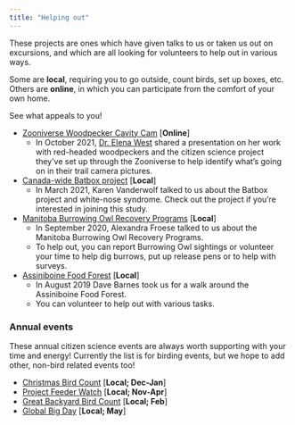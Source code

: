 ```yaml
---
title: "Helping out"
---
```


These projects are ones which have given talks to us or taken us out on excursions, 
and which are all looking for volunteers to help out in various ways.

Some are **local**, requiring you to go outside, count birds, set up boxes, etc.
Others are **online**, in which you can participate from the comfort of your own 
home. 

See what appeals to you!

- [Zooniverse Woodpecker Cavity Cam](https://www.zooniverse.org/projects/elwest/woodpecker-cavity-cam) [**Online**]
  - In October 2021, [Dr. Elena West](https://www.rhworesearch.org/) shared a presentation on her work with red-headed woodpeckers and the citizen science project they've set up through the Zooniverse to help identify what's going on in their trail camera pictures. 

- [Canada-wide Batbox project](https://wcsbats.ca/Our-work-to-save-bats/Batbox-Project/BatBox-Project-Canada-wide) [**Local**]
  - In March 2021, Karen Vanderwolf talked to us about the Batbox project and white-nose syndrome. Check out the project if you're interested in joining this study.

- [Manitoba Burrowing Owl Recovery Programs](https://mborp.ca/) [**Local**]
  - In September 2020, Alexandra Froese talked to us about the 
  Manitoba Burrowing Owl Recovery Programs. 
  - To help out, you can report Burrowing Owl sightings
  or volunteer your time to help dig burrows, put up release pens or to help with 
  surveys. 

- [Assiniboine Food Forest](https://www.assiniboinefoodforest.com) [**Local**]
  - In August 2019 Dave Barnes took us for a walk around the Assiniboine Food Forest. 
  - You can volunteer to help out with various tasks.

### Annual events

These annual citizen science events are always worth supporting with your time
and energy! Currently the list is for birding events, but we hope to add other,
non-bird related events too!

- [Christmas Bird Count](https://www.birdscanada.org/bird-science/christmas-bird-count/) [**Local; Dec-Jan**]
- [Project Feeder Watch](https://feederwatch.org/) [**Local; Nov-Apr**]
- [Great Backyard Bird Count](https://www.birdcount.org/) [**Local; Feb**]
- [Global Big Day](https://ebird.org/globalbigday) [**Local; May**]
